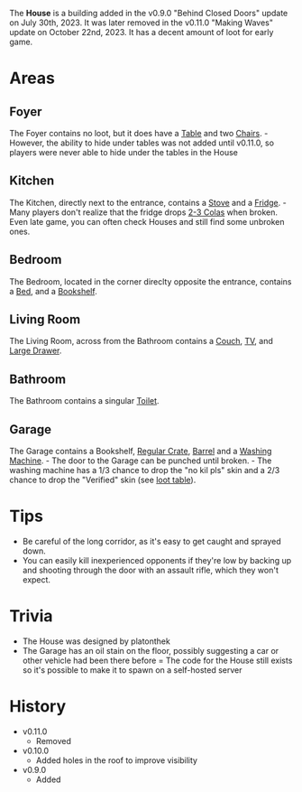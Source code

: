 <Removed/>

The **House** is a building added in the v0.9.0 "Behind Closed Doors" update on July 30th, 2023. It was later removed in the v0.11.0 "Making Waves" update on October 22nd, 2023. It has a decent amount of loot for early game.

# Areas
## Foyer
The Foyer contains no loot, but it does have a [Table](/obstacles/table) and two [Chairs](/obstacles/chair).
    - However, the ability to hide under tables was not added until v0.11.0, so players were never able to hide under the tables in the House

## Kitchen
The Kitchen, directly next to the entrance, contains a [Stove](/obstacles/stove) and a [Fridge](/obstacles/fridge).
    - Many players don't realize that the fridge drops [2-3 Colas](/loot#fridge) when broken. Even late game, you can often check Houses and still find some unbroken ones.

## Bedroom
The Bedroom, located in the corner direclty opposite the entrance, contains a [Bed](/obstacles/bed), and a [Bookshelf](/obstacles/bookshelf).

## Living Room
The Living Room, across from the Bathroom contains a [Couch](/obstacles/couch), [TV](/obstacles/tv), and [Large Drawer](/obstacles/large_drawer).

## Bathroom
The Bathroom contains a singular [Toilet](/obstacles/toilet).

## Garage
The Garage contains a Bookshelf, [Regular Crate](/obstacles/regular_crate), [Barrel](/obstacles/barrel) and a [Washing Machine](/obstacles/washing_machine).
    - The door to the Garage can be punched until broken.
    - The washing machine has a 1/3 chance to drop the "no kil pls" skin and a 2/3 chance to drop the "Verified" skin (see [loot table](/loot#washing_machine)).

# Tips
- Be careful of the long corridor, as it's easy to get caught and sprayed down.
- You can easily kill inexperienced opponents if they're low by backing up and shooting through the door with an assault rifle, which they won't expect.

# Trivia
- The House was designed by platonthek
- The Garage has an oil stain on the floor, possibly suggesting a car or other vehicle had been there before
= The code for the House still exists so it's possible to make it to spawn on a self-hosted server
# History
- v0.11.0
    - Removed
- v0.10.0 
    - Added holes in the roof to improve visibility
- v0.9.0
    - Added